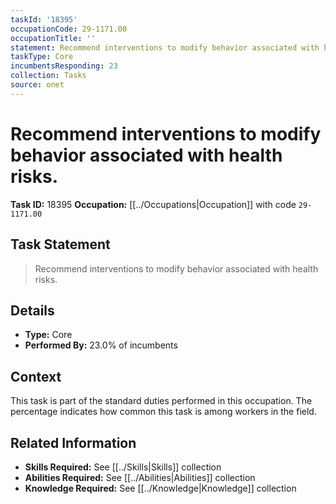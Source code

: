 ```yaml
---
taskId: '18395'
occupationCode: 29-1171.00
occupationTitle: ''
statement: Recommend interventions to modify behavior associated with health risks.
taskType: Core
incumbentsResponding: 23
collection: Tasks
source: onet
---
```

# Recommend interventions to modify behavior associated with health risks.

**Task ID:** 18395
**Occupation:** [[../Occupations|Occupation]] with code `29-1171.00`

## Task Statement

> Recommend interventions to modify behavior associated with health risks.

## Details

- **Type:** Core
- **Performed By:** 23.0% of incumbents

## Context

This task is part of the standard duties performed in this occupation. The percentage indicates how common this task is among workers in the field.

## Related Information

- **Skills Required:** See [[../Skills|Skills]] collection
- **Abilities Required:** See [[../Abilities|Abilities]] collection
- **Knowledge Required:** See [[../Knowledge|Knowledge]] collection
